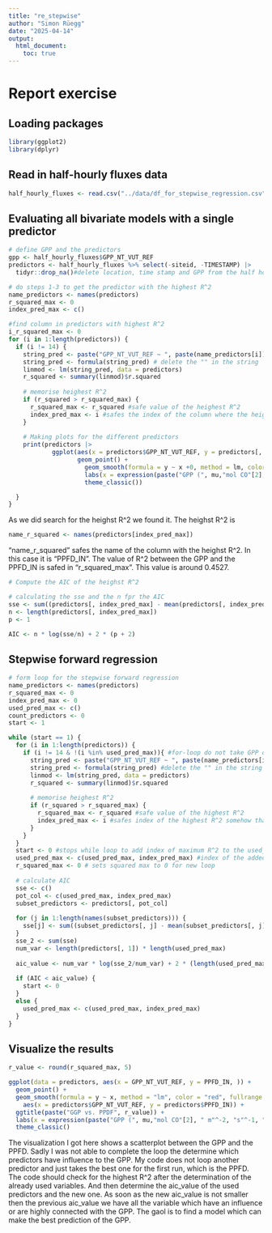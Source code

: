 ```yaml
---
title: "re_stepwise"
author: "Simon Rüegg"
date: "2025-04-14"
output: 
  html_document: 
    toc: true
---
```


# Report exercise

## Loading packages
```r
library(ggplot2)
library(dplyr)
```

## Read in half-hourly fluxes data

```r
half_hourly_fluxes <- read.csv("../data/df_for_stepwise_regression.csv")
```

## Evaluating all bivariate models with a single predictor

```r
# define GPP and the predictors
gpp <- half_hourly_fluxes$GPP_NT_VUT_REF
predictors <- half_hourly_fluxes %>% select(-siteid, -TIMESTAMP) |>
  tidyr::drop_na()#delete location, time stamp and GPP from the half hourly fluxes dataframe an drop na values
```

```r
# do steps 1-3 to get the predictor with the highest R^2
name_predictors <- names(predictors)
r_squared_max <- 0
index_pred_max <- c()

#find column in predictors with highest R^2
i_r_squared_max <- 0
for (i in 1:length(predictors)) {
  if (i != 14) {
    string_pred <- paste("GPP_NT_VUT_REF ~ ", paste(name_predictors[i])) #string with to calculate lm
    string_pred <- formula(string_pred) # delete the "" in the string
    linmod <- lm(string_pred, data = predictors)
    r_squared <- summary(linmod)$r.squared
    
    # memorise heighest R^2
    if (r_squared > r_squared_max) {
      r_squared_max <- r_squared #safe value of the heighest R^2
      index_pred_max <- i #safes the index of the column where the heighst index is (in predictors)
    }
    
    # Making plots for the different predictors
    print(predictors |>
            ggplot(aes(x = predictors$GPP_NT_VUT_REF, y = predictors[, i])) +
                   geom_point() +
                     geom_smooth(formula = y ~ x +0, method = lm, color = "red") +
                     labs(x = expression(paste("GPP (", mu,"mol CO"[2], " m"^-2, "s"^-1, ")")), y = name_predictors[i]) +
                     theme_classic())

  }
}
```

As we did  search for the heighst R^2 we found it. The heighst R^2 is
```r
name_r_squared <- names(predictors[index_pred_max])
```
"name_r_squared" safes the name of the column with the heighst R^2. In this case it is "PPFD_IN". The value of R^2 between the GPP and the PPFD_IN is safed in "r_squared_max". This value is around 0.4527. 

```r
# Compute the AIC of the heighst R^2

# calculating the sse and the n fpr the AIC
sse <- sum((predictors[, index_pred_max] - mean(predictors[, index_pred_max]))^2)
n <- length(predictors[, index_pred_max])
p <- 1

AIC <- n * log(sse/n) + 2 * (p + 2)
```

## Stepwise forward regression

```r
# form loop for the stepwise forward regression
name_predictors <- names(predictors)
r_squared_max <- 0
index_pred_max <- 0
used_pred_max <- c()
count_predictors <- 0
start <- 1

while (start == 1) {
  for (i in 1:length(predictors)) {
    if (i != 14 & !(i %in% used_pred_max)){ #for-loop do not take GPP or already used predictors
      string_pred <- paste("GPP_NT_VUT_REF ~ ", paste(name_predictors[i])) #string with to calculate lm
      string_pred <- formula(string_pred) #delete the "" in the string
      linmod <- lm(string_pred, data = predictors)
      r_squared <- summary(linmod)$r.squared
      
      # memorise heighest R^2
      if (r_squared > r_squared_max) {
        r_squared_max <- r_squared #safe value of the highest R^2
        index_pred_max <- i #safes index of the highest R^2 somehow that does not work
      }
    }
  }
  start <- 0 #stops while loop to add index of maximum R^2 to the used_pred_max vector
  used_pred_max <- c(used_pred_max, index_pred_max) #index of the added predictor gets added in vector used_pred_max
  r_squared_max <- 0 # sets squared max to 0 for new loop
  
  # calculate AIC
  sse <- c()
  pot_col <- c(used_pred_max, index_pred_max)
  subset_predictors <- predictors[, pot_col]
  
  for (j in 1:length(names(subset_predictors))) {
    sse[j] <- sum((subset_predictors[, j] - mean(subset_predictors[, j]))^2)
  }
  sse_2 <- sum(sse)
  num_var <- length(predictors[, 1]) * length(used_pred_max)
  
  aic_value <- num_var * log(sse_2/num_var) + 2 * (length(used_pred_max) + 2)
  
  if (AIC < aic_value) {
    start <- 0
  }
  else {
    used_pred_max <- c(used_pred_max, index_pred_max)
  }
}
```

## Visualize the results

```r
r_value <- round(r_squared_max, 5)

ggplot(data = predictors, aes(x = GPP_NT_VUT_REF, y = PPFD_IN, )) +
  geom_point() +
  geom_smooth(formula = y ~ x, method = "lm", color = "red", fullrange = T,
    aes(x = predictors$GPP_NT_VUT_REF, y = predictors$PPFD_IN)) +
  ggtitle(paste("GGP vs. PPDF", r_value)) +
  labs(x = expression(paste("GPP (", mu,"mol CO"[2], " m"^-2, "s"^-1, ")")), y = "PPFD_IN") +
  theme_classic()
```

The visualization I got here shows a scatterplot between the GPP and the PPFD. Sadly I was not able to complete the loop the determine which predictors have influence to the GPP. My code does not loop another predictor and just takes the best one for the first run, which is the PPFD. The code should check for the highest R^2 after the determination of the already used variables. And then determine the aic_value of the used predictors and the new one. As soon as the new aic_value is not smaller then the previous aic_value we have all the variable which have an influence or are highly connected with the GPP. The gaol is to find a model which can make the best prediction of the GPP.